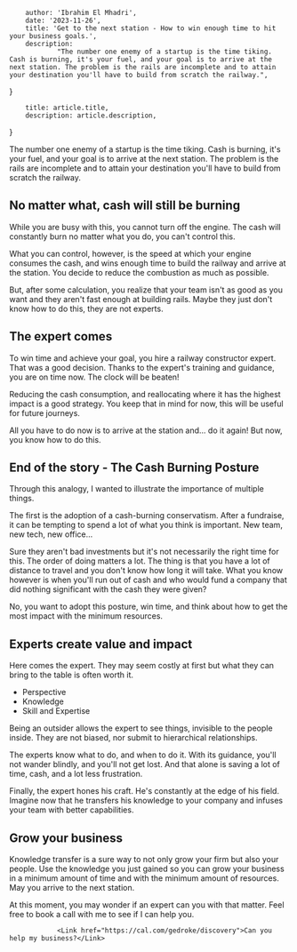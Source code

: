 
        author: 'Ibrahim El Mhadri',
        date: '2023-11-26',
        title: 'Get to the next station - How to win enough time to hit your business goals.',
        description:
                "The number one enemy of a startup is the time tiking. Cash is burning, it's your fuel, and your goal is to arrive at the next station. The problem is the rails are incomplete and to attain your destination you'll have to build from scratch the railway.",
}

        title: article.title,
        description: article.description,
}


The number one enemy of a startup is the time tiking. Cash is burning, it's your fuel, and your goal is to arrive at the next station. The problem is the rails are incomplete and to attain your destination you'll have to build from scratch the railway.

## No matter what, cash will still be burning

While you are busy with this, you cannot turn off the engine. The cash will constantly burn no matter what you do, you can't control this.

What you can control, however, is the speed at which your engine consumes the cash, and wins enough time to build the railway and arrive at the station. You decide to reduce the combustion as much as possible. 

But, after some calculation, you realize that your team isn't as good as you want and they aren't fast enough at building rails. Maybe they just don't know how to do this, they are not experts. 
                

## The expert comes

To win time and achieve your goal, you hire a railway constructor expert. That was a good decision. Thanks to the expert's training and guidance, you are on time now. The clock will be beaten!

Reducing the cash consumption, and reallocating where it has the highest impact is a good strategy. You keep that in mind for now, this will be useful for future journeys. 

All you have to do now is to arrive at the station and... do it again! But now, you know how to do this. 


## End of the story - The Cash Burning Posture

Through this analogy, I wanted to illustrate the importance of multiple things.

The first is the adoption of a cash-burning conservatism. After a fundraise, it can be tempting to spend a lot of what you think is important. 
New team, new tech, new office...

Sure they aren't bad investments but it's not necessarily the right time for this. The order of doing matters a lot. The thing is that you have a lot of distance to travel and you don't know how long it will take. What you know however is when you'll run out of cash and who would fund a company that did nothing significant with the cash they were given? 

No, you want to adopt this posture, win time, and think about how to get the most impact with the minimum resources. 

## Experts create value and impact

Here comes the expert. They may seem costly at first but what they can bring to the table is often worth it. 

* Perspective 
* Knowledge 
* Skill and Expertise 

Being an outsider allows the expert to see things, invisible to the people inside. They are not biased, nor submit to hierarchical relationships. 

The experts know what to do, and when to do it. With its guidance, you'll not wander blindly, and you'll not get lost. And that alone is saving a lot of time, cash, and a lot less frustration. 

Finally, the expert hones his craft. He's constantly at the edge of his field. Imagine now that he transfers his knowledge to your company and infuses your team with better capabilities. 

## Grow your business 

Knowledge transfer is a sure way to not only grow your firm but also your people. Use the knowledge you just gained so you can grow your business in a minimum amount of time and with the minimum amount of resources. May you arrive to the next station. 

At this moment, you may wonder if an expert can you with that matter. Feel free to book a call with me to see if I can help you. 

                <Link href="https://cal.com/gedroke/discovery">Can you help my business?</Link>
